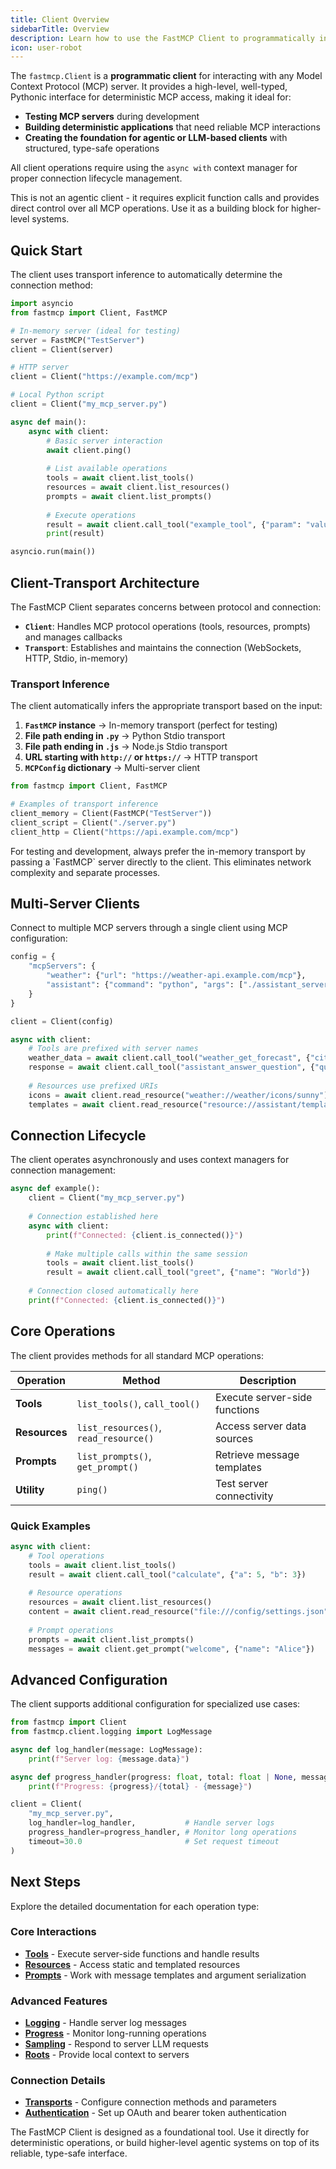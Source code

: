 ```yaml
---
title: Client Overview
sidebarTitle: Overview
description: Learn how to use the FastMCP Client to programmatically interact with MCP servers.
icon: user-robot
---
```



<VersionBadge version="2.0.0" />

The `fastmcp.Client` is a **programmatic client** for interacting with any Model Context Protocol (MCP) server. It provides a high-level, well-typed, Pythonic interface for deterministic MCP access, making it ideal for:

- **Testing MCP servers** during development
- **Building deterministic applications** that need reliable MCP interactions
- **Creating the foundation for agentic or LLM-based clients** with structured, type-safe operations

All client operations require using the `async with` context manager for proper connection lifecycle management.

<Note>
This is not an agentic client - it requires explicit function calls and provides direct control over all MCP operations. Use it as a building block for higher-level systems.
</Note>

## Quick Start

The client uses transport inference to automatically determine the connection method:

```python
import asyncio
from fastmcp import Client, FastMCP

# In-memory server (ideal for testing)
server = FastMCP("TestServer")
client = Client(server)

# HTTP server
client = Client("https://example.com/mcp")

# Local Python script
client = Client("my_mcp_server.py")

async def main():
    async with client:
        # Basic server interaction
        await client.ping()
        
        # List available operations
        tools = await client.list_tools()
        resources = await client.list_resources()
        prompts = await client.list_prompts()
        
        # Execute operations
        result = await client.call_tool("example_tool", {"param": "value"})
        print(result)

asyncio.run(main())
```

## Client-Transport Architecture

The FastMCP Client separates concerns between protocol and connection:

- **`Client`**: Handles MCP protocol operations (tools, resources, prompts) and manages callbacks
- **`Transport`**: Establishes and maintains the connection (WebSockets, HTTP, Stdio, in-memory)

### Transport Inference

The client automatically infers the appropriate transport based on the input:

1. **`FastMCP` instance** → In-memory transport (perfect for testing)
2. **File path ending in `.py`** → Python Stdio transport
3. **File path ending in `.js`** → Node.js Stdio transport  
4. **URL starting with `http://` or `https://`** → HTTP transport
5. **`MCPConfig` dictionary** → Multi-server client

```python
from fastmcp import Client, FastMCP

# Examples of transport inference
client_memory = Client(FastMCP("TestServer"))
client_script = Client("./server.py") 
client_http = Client("https://api.example.com/mcp")
```

<Tip>
For testing and development, always prefer the in-memory transport by passing a `FastMCP` server directly to the client. This eliminates network complexity and separate processes.
</Tip>

## Multi-Server Clients

<VersionBadge version="2.4.0" />

Connect to multiple MCP servers through a single client using MCP configuration:

```python
config = {
    "mcpServers": {
        "weather": {"url": "https://weather-api.example.com/mcp"},
        "assistant": {"command": "python", "args": ["./assistant_server.py"]}
    }
}

client = Client(config)

async with client:
    # Tools are prefixed with server names
    weather_data = await client.call_tool("weather_get_forecast", {"city": "London"})
    response = await client.call_tool("assistant_answer_question", {"question": "What's the capital of France?"})
    
    # Resources use prefixed URIs
    icons = await client.read_resource("weather://weather/icons/sunny")
    templates = await client.read_resource("resource://assistant/templates/list")
```

## Connection Lifecycle

The client operates asynchronously and uses context managers for connection management:

```python
async def example():
    client = Client("my_mcp_server.py")
    
    # Connection established here
    async with client:
        print(f"Connected: {client.is_connected()}")
        
        # Make multiple calls within the same session
        tools = await client.list_tools()
        result = await client.call_tool("greet", {"name": "World"})
        
    # Connection closed automatically here
    print(f"Connected: {client.is_connected()}")
```

## Core Operations

The client provides methods for all standard MCP operations:

| Operation | Method | Description |
|-----------|--------|-------------|
| **Tools** | `list_tools()`, `call_tool()` | Execute server-side functions |
| **Resources** | `list_resources()`, `read_resource()` | Access server data sources |
| **Prompts** | `list_prompts()`, `get_prompt()` | Retrieve message templates |
| **Utility** | `ping()` | Test server connectivity |

### Quick Examples

```python
async with client:
    # Tool operations
    tools = await client.list_tools()
    result = await client.call_tool("calculate", {"a": 5, "b": 3})
    
    # Resource operations  
    resources = await client.list_resources()
    content = await client.read_resource("file:///config/settings.json")
    
    # Prompt operations
    prompts = await client.list_prompts()
    messages = await client.get_prompt("welcome", {"name": "Alice"})
```

## Advanced Configuration

The client supports additional configuration for specialized use cases:

```python
from fastmcp import Client
from fastmcp.client.logging import LogMessage

async def log_handler(message: LogMessage):
    print(f"Server log: {message.data}")

async def progress_handler(progress: float, total: float | None, message: str | None):
    print(f"Progress: {progress}/{total} - {message}")

client = Client(
    "my_mcp_server.py",
    log_handler=log_handler,           # Handle server logs
    progress_handler=progress_handler, # Monitor long operations
    timeout=30.0                       # Set request timeout
)
```

## Next Steps

Explore the detailed documentation for each operation type:

### Core Interactions
- **[Tools](/clients/tools)** - Execute server-side functions and handle results
- **[Resources](/clients/resources)** - Access static and templated resources  
- **[Prompts](/clients/prompts)** - Work with message templates and argument serialization

### Advanced Features
- **[Logging](/clients/logging)** - Handle server log messages
- **[Progress](/clients/progress)** - Monitor long-running operations
- **[Sampling](/clients/sampling)** - Respond to server LLM requests
- **[Roots](/clients/roots)** - Provide local context to servers

### Connection Details
- **[Transports](/clients/transports)** - Configure connection methods and parameters
- **[Authentication](/clients/auth/oauth)** - Set up OAuth and bearer token authentication

<Tip>
The FastMCP Client is designed as a foundational tool. Use it directly for deterministic operations, or build higher-level agentic systems on top of its reliable, type-safe interface.
</Tip>